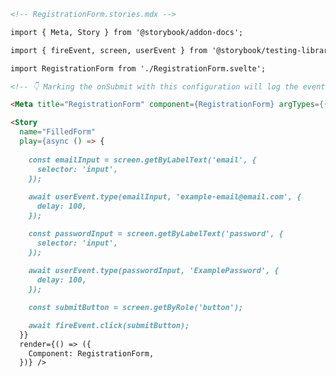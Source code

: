 ```md
<!-- RegistrationForm.stories.mdx -->

import { Meta, Story } from '@storybook/addon-docs';

import { fireEvent, screen, userEvent } from '@storybook/testing-library';

import RegistrationForm from './RegistrationForm.svelte';

<!-- 👇 Marking the onSubmit with this configuration will log the event in the Actions panel-->

<Meta title="RegistrationForm" component={RegistrationForm} argTypes={{ onSubmit: { action: true }}/>

<Story
  name="FilledForm"
  play={async () => {
    
    const emailInput = screen.getByLabelText('email', {
      selector: 'input',
    });
   
    await userEvent.type(emailInput, 'example-email@email.com', {
      delay: 100,
    });

    const passwordInput = screen.getByLabelText('password', {
      selector: 'input',
    });
    
    await userEvent.type(passwordInput, 'ExamplePassword', {
      delay: 100,
    });

    const submitButton = screen.getByRole('button');

    await fireEvent.click(submitButton);
  }}
  render={() => ({
    Component: RegistrationForm,
  })} />
```